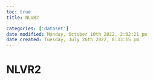 ```yaml
---
toc: true
title: NLVR2

categories: ['dataset']
date modified: Monday, October 10th 2022, 2:02:21 pm
date created: Tuesday, July 26th 2022, 8:33:15 pm
---
```


# NLVR2



